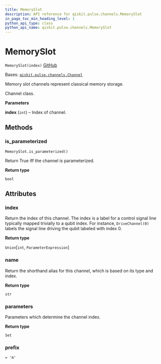 ```yaml
---
title: MemorySlot
description: API reference for qiskit.pulse.channels.MemorySlot
in_page_toc_min_heading_level: 1
python_api_type: class
python_api_name: qiskit.pulse.channels.MemorySlot
---
```


# MemorySlot

<span id="qiskit.pulse.channels.MemorySlot" />

`MemorySlot(index)` [GitHub](https://github.com/qiskit/qiskit/tree/stable/0.19/qiskit/pulse/channels.py "view source code")

Bases: [`qiskit.pulse.channels.Channel`](pulse#qiskit.pulse.channels.Channel "qiskit.pulse.channels.Channel")

Memory slot channels represent classical memory storage.

Channel class.

**Parameters**

**index** (`int`) – Index of channel.

## Methods

### is\_parameterized

<span id="qiskit.pulse.channels.MemorySlot.is_parameterized" />

`MemorySlot.is_parameterized()`

Return True iff the channel is parameterized.

**Return type**

`bool`

## Attributes

<span id="qiskit.pulse.channels.MemorySlot.index" />

### index

Return the index of this channel. The index is a label for a control signal line typically mapped trivially to a qubit index. For instance, `DriveChannel(0)` labels the signal line driving the qubit labeled with index 0.

**Return type**

`Union`\[`int`, `ParameterExpression`]

<span id="qiskit.pulse.channels.MemorySlot.name" />

### name

Return the shorthand alias for this channel, which is based on its type and index.

**Return type**

`str`

<span id="qiskit.pulse.channels.MemorySlot.parameters" />

### parameters

Parameters which determine the channel index.

**Return type**

`Set`

<span id="qiskit.pulse.channels.MemorySlot.prefix" />

### prefix

`= 'm'`


